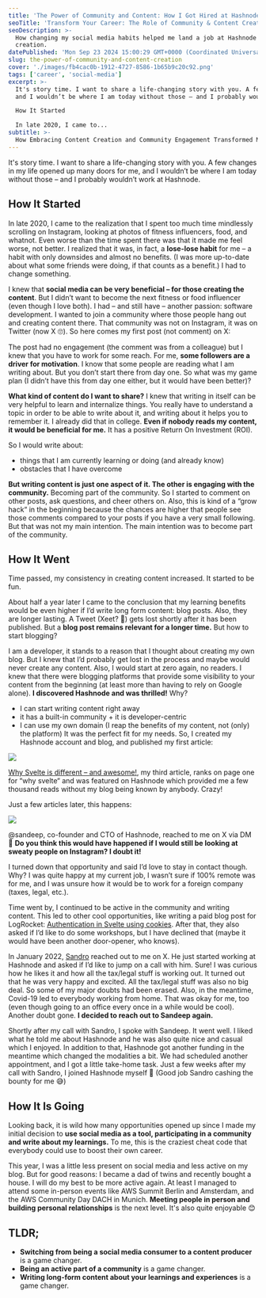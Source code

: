 ```yaml
---
title: 'The Power of Community and Content: How I Got Hired at Hashnode'
seoTitle: 'Transform Your Career: The Role of Community & Content Creation'
seoDescription: >-
  How changing my social media habits helped me land a job at Hashnode through community engagement and content
  creation.
datePublished: 'Mon Sep 23 2024 15:00:29 GMT+0000 (Coordinated Universal Time)'
slug: the-power-of-community-and-content-creation
cover: './images/fb4cac0b-1912-4727-8586-1b65b9c20c92.png'
tags: ['career', 'social-media']
excerpt: >-
  It's story time. I want to share a life-changing story with you. A few changes in my life opened up many doors for me,
  and I wouldn’t be where I am today without those – and I probably wouldn’t work at Hashnode.

  How It Started

  In late 2020, I came to...
subtitle: >-
  How Embracing Content Creation and Community Engagement Transformed My Career Path
---
```



It's story time. I want to share a life-changing story with you. A few changes in my life opened up many doors for me,
and I wouldn’t be where I am today without those – and I probably wouldn’t work at Hashnode.

## How It Started

In late 2020, I came to the realization that I spent too much time mindlessly scrolling on Instagram, looking at photos
of fitness influencers, food, and whatnot. Even worse than the time spent there was that it made me feel worse, not
better. I realized that it was, in fact, a **lose-lose habit** for me – a habit with only downsides and almost no
benefits. (I was more up-to-date about what some friends were doing, if that counts as a benefit.) I had to change
something.

I knew that **social media can be very beneficial – for those creating the content**. But I didn’t want to become the
next fitness or food influencer (even though I love both). I had – and still have – another passion: software
development. I wanted to join a community where those people hang out and creating content there. That community was not
on Instagram, it was on Twitter (now X 🙄). So here comes my first post (not comment) on X:

<Tweet id="https://x.com/JannikWempe/status/1308356872668426241" />

The post had no engagement (the comment was from a colleague) but I knew that you have to work for some reach. For me,
**some followers are a driver for motivation**. I know that some people are reading what I am writing about. But you
don’t start there from day one. So what was my game plan (I didn’t have this from day one either, but it would have been
better)?

**What kind of content do I want to share?** I knew that writing in itself can be very helpful to learn and internalize
things. You really have to understand a topic in order to be able to write about it, and writing about it helps you to
remember it. I already did that in college. **Even if nobody reads my content, it would be beneficial for me.** It has a
positive Return On Investment (ROI).

So I would write about:
- things that I am currently learning or doing (and already know)
- obstacles that I have overcome

**But writing content is just one aspect of it. The other is engaging with the community.** Becoming part of the
community. So I started to comment on other posts, ask questions, and cheer others on. Also, this is kind of a “grow
hack“ in the beginning because the chances are higher that people see those comments compared to your posts if you have
a very small following. But that was not my main intention. The main intention was to become part of the community.

## How It Went

Time passed, my consistency in creating content increased. It started to be fun.

About half a year later I came to the conclusion that my learning benefits would be even higher if I’d write long form
content: blog posts. Also, they are longer lasting. A Tweet (Xeet? 🤔) gets lost shortly after it has been published.
But a **blog post remains relevant for a longer time.** But how to start blogging?

I am a developer, it stands to a reason that I thought about creating my own blog. But I knew that I’d probably get lost
in the process and maybe would never create any content. Also, I would start at zero again, no readers. I knew that
there were blogging platforms that provide some visibility to your content from the beginning (at least more than having
to rely on Google alone). **I discovered Hashnode and was thrilled!** Why?

- I can start writing content right away
- it has a built-in community + it is developer-centric
- I can use my own domain (I reap the benefits of my content, not (only) the platform)
It was the perfect fit for my needs. So, I created my Hashnode account and blog, and published my first article:

![](./images/320294fc-c131-415d-bf76-17d1d4feae56.png)

[Why Svelte is different – and awesome!](https://wempe.dev/blog/why-svelte-is-different-and-awesome), my third
article, ranks on page one for “why svelte“ and was featured on Hashnode which provided me a few thousand reads without
my blog being known by anybody. Crazy!

Just a few articles later, this happens:

![](./images/083f70c4-9675-40e8-8a28-8eb64a0e0e9f.png)

@sandeep, co-founder and CTO of Hashnode, reached to me on X via DM 🤯 **Do you think this would have happened if I
would still be looking at sweaty people on Instagram? I doubt it!**

I turned down that opportunity and said I’d love to stay in contact though. Why? I was quite happy at my current job, I
wasn’t sure if 100% remote was for me, and I was unsure how it would be to work for a foreign company (taxes, legal,
etc.).

Time went by, I continued to be active in the community and writing content. This led to other cool opportunities, like
writing a paid blog post for LogRocket:
[Authentication in Svelte using cookies](https://blog.logrocket.com/authentication-svelte-using-cookies/). After that,
they also asked if I’d like to do some workshops, but I have declined that (maybe it would have been another
door-opener, who knows).

In January 2022, [Sandro](https://sandrovolpicella.com/) reached out to me on X. He just started working at Hashnode and
asked if I’d like to jump on a call with him. Sure! I was curious how he likes it and how all the tax/legal stuff is
working out. It turned out that he was very happy and excited. All the tax/legal stuff was also no big deal. So some of
my major doubts had been erased. Also, in the meantime, Covid-19 led to everybody working from home. That was okay for
me, too (even though going to an office every once in a while would be cool). Another doubt gone. **I decided to reach
out to Sandeep again.**

Shortly after my call with Sandro, I spoke with Sandeep. It went well. I liked what he told me about Hashnode and he was
also quite nice and casual which I enjoyed. In addition to that, Hashnode got another funding in the meantime which
changed the modalities a bit. We had scheduled another appointment, and I got a little take-home task. Just a few weeks
after my call with Sandro, I joined Hashnode myself 🚀 (Good job Sandro cashing the bounty for me 😅)

## How It Is Going

Looking back, it is wild how many opportunities opened up since I made my initial decision to **use social media as a
tool, participating in a community and write about my learnings.** To me, this is the craziest cheat code that everybody
could use to boost their own career.

This year, I was a little less present on social media and less active on my blog. But for good reasons: I became a dad
of twins and recently bought a house. I will do my best to be more active again. At least I managed to attend some
in-person events like AWS Summit Berlin and Amsterdam, and the AWS Community Day DACH in Munich. **Meeting people in
person and building personal relationships** is the next level. It's also quite enjoyable 😊

## TLDR;

- **Switching from being a social media consumer to a content producer** is a game changer.
- **Being an active part of a community** is a game changer.
- **Writing long-form content about your learnings and experiences** is a game changer.

